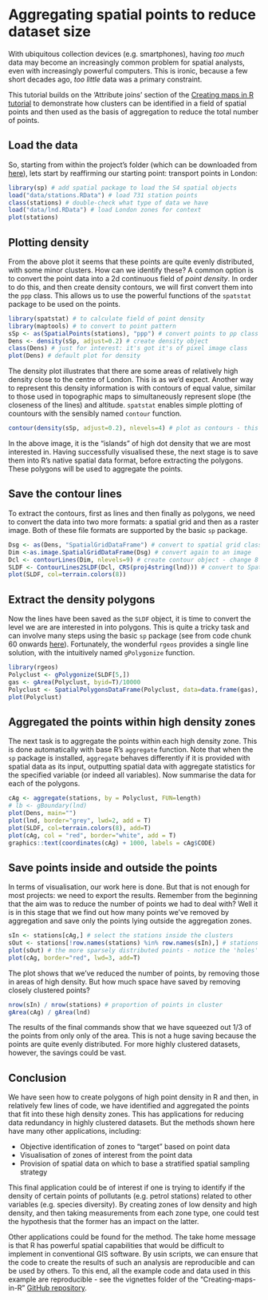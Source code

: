 Aggregating spatial points to reduce dataset size
========================================================

With ubiquitous collection devices (e.g. smartphones), having *too much*
data may become an increasingly common problem for spatial analysts, 
even with increasingly powerful computers. This is ironic, 
because a few short decades ago, *too little* data was a primary constraint.

This tutorial builds on the 'Attribute joins' section of the 
[Creating maps in R tutorial](https://github.com/Robinlovelace/Creating-maps-in-R/raw/master/intro-spatial-rl.pdf)
to demonstrate how clusters can be identified 
in a field of spatial points and then used as the basis of aggregation 
to reduce the total number of points. 

## Load the data

So, starting from within the project's folder (which can be downloaded 
from [here](https://github.com/Robinlovelace/Creating-maps-in-R/archive/master.zip)),
lets start by reaffirming our starting point: 
transport points in London:

```r
library(sp) # add spatial package to load the S4 spatial objects
load("data/stations.RData") # load 731 station points
class(stations) # double-check what type of data we have
load("data/lnd.RData") # load London zones for context
plot(stations)
```

## Plotting density

From the above plot it seems that these points are quite evenly distributed, with 
some minor clusters. How can we identify these? A common option is to 
convert the point data into a 2d continuous field of *point density*.
In order to do this,
and then create density contours, we will first convert them into the `ppp`
class. This allows us to use the powerful functions of the `spatstat`
package to be used on the points.

```r
library(spatstat) # to calculate field of point density
library(maptools) # to convert to point pattern
sSp <- as(SpatialPoints(stations), "ppp") # convert points to pp class
Dens <- density(sSp, adjust=0.2) # create density object
class(Dens) # just for interest: it's got it's of pixel image class
plot(Dens) # default plot for density
```

The density plot illustrates that there are some areas of relatively 
high density close to the centre of London. This is as we'd expect. 
Another way to represent this density information is with contours of 
equal value, similar to those used in topographic maps to simultaneously 
represent slope (the closeness of the lines) and altitude.
`spatstat` enables simple plotting of countours with the sensibly named
`contour` function.

```r
contour(density(sSp, adjust=0.2), nlevels=4) # plot as contours - this is where we're heading
```

In the above image, it is the "islands" of high dot density that we are most 
interested in. Having successfully visualised these, the next stage is to
save them into R's native spatial data format, before extracting the polygons.
These polygons will be used to aggregate the points.

## Save the contour lines 

To extract the contours, first as lines and then finally as polygons, 
we need to convert the data into two more formats: a spatial grid and 
then as a raster image. Both of these file formats are supported by the 
basic `sp` package.

```r
Dsg <- as(Dens, "SpatialGridDataFrame") # convert to spatial grid class
Dim <-as.image.SpatialGridDataFrame(Dsg) # convert again to an image
Dcl <- contourLines(Dim, nlevels=9) # create contour object - change 8 for more/fewer levels
SLDF <- ContourLines2SLDF(Dcl, CRS(proj4string(lnd))) # convert to SpatialLinesDataFrame
plot(SLDF, col=terrain.colors(8))
```

## Extract the density polygons

Now the lines have been saved as the `SLDF` object, it is 
time to convert the level we are are interested in into polygons. 
This is quite a tricky task and can involve many steps using the basic 
`sp` package (see from code chunk 60 onwards [here](http://www.asdar-book.org/book2ed/cm_mod.R)).
Fortunately, the wonderful `rgeos` provides a single line solution, with the 
intuitively named `gPolygonize` function.

```r
library(rgeos)
Polyclust <- gPolygonize(SLDF[5,])
gas <- gArea(Polyclust, byid=T)/10000
Polyclust <- SpatialPolygonsDataFrame(Polyclust, data=data.frame(gas), match.ID=F)
plot(Polyclust)
```

## Aggregated the points within high density zones

The next task is to aggregate the points within each high density zone.
This is done automatically with base R's `aggregate` function. Note that 
when the `sp` package is installed, `aggregate` behaves differently if it is provided 
with spatial data as its input, outputting spatial data with aggregate statistics for the 
specified variable (or indeed all variables). 
Now summarise the data for each of the polygons.

```r
cAg <- aggregate(stations, by = Polyclust, FUN=length)
# lb <- gBoundary(lnd)
plot(Dens, main="")
plot(lnd, border="grey", lwd=2, add = T)
plot(SLDF, col=terrain.colors(8), add=T)
plot(cAg, col = "red", border="white", add = T)
graphics::text(coordinates(cAg) + 1000, labels = cAg$CODE)
```

## Save points inside and outside the points

In terms of visualisation, our work here is done. 
But that is not enough for most projects: we need to export the 
results. Remember from the beginning that the aim was to reduce the 
number of points we had to deal with? Well it is in this stage
that we find out how many points we've removed by aggregation
and save only the points lying outside the aggregation zones.

```r
sIn <- stations[cAg,] # select the stations inside the clusters
sOut <- stations[!row.names(stations) %in% row.names(sIn),] # stations outside the clusters
plot(sOut) # the more sparsely distributed points - notice the 'holes' of low density
plot(cAg, border="red", lwd=3, add=T)
```

The plot shows that we've reduced the number of points, by removing those in 
areas of high density. But how much space have saved by removing closely clustered points?

```r
nrow(sIn) / nrow(stations) # proportion of points in cluster
gArea(cAg) / gArea(lnd)
```

The results of the final commands show that we have squeezed out 1/3
of the points from only only of the area. This is not a huge saving
because the points are quite evenly distributed. For more highly clustered 
datasets, however, the savings could be vast.

## Conclusion

We have seen how to create polygons of high point density in R and then, 
in relatively few lines of code, we have identified and aggregated the 
points that fit into these high density zones. This has applications for 
reducing data redundancy in highly clustered datasets. But the methods 
shown here have many other applications, including:

- Objective identification of zones to "target" based on point data
- Visualisation of zones of interest from the point data
- Provision of spatial data on which to base a stratified spatial sampling strategy

This final application could be of interest if one is trying to identify if the 
density of certain points of pollutants (e.g. petrol stations) related to 
other variables (e.g. species diversity). By creating zones of low density
and high density, and then taking measurements from each zone type, one could 
test the hypothesis that the former has an impact on the latter. 

Other applications could be found for the method. The take home message is 
that R has powerful spatial capabilities that would be difficult to implement
in conventional GIS software. By usin scripts, we can ensure that the code to create the results of 
such an analysis are reproducible and can be used by others. 
To this end, all the example code and data used in this example are reproducible - 
see the vignettes folder of the "Creating-maps-in-R"
[GitHub repository](https://github.com/Robinlovelace/Creating-maps-in-R). 




